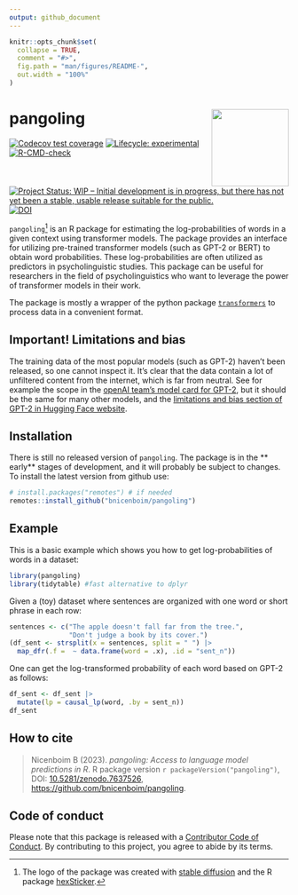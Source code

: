 ```yaml
---
output: github_document
---
```


```r
knitr::opts_chunk$set(
  collapse = TRUE,
  comment = "#>",
  fig.path = "man/figures/README-",
  out.width = "100%"
)
```

# pangoling <a href="http://bruno.nicenboim.me/pangoling/"><img src="man/figures/logo.png" align="right" height="139" /></a>

<!-- badges: start -->
[![Codecov test coverage](https://codecov.io/gh/bnicenboim/pangoling/branch/main/graph/badge.svg)](https://app.codecov.io/gh/bnicenboim/pangoling?branch=main)
[![Lifecycle: experimental](https://img.shields.io/badge/lifecycle-experimental-orange.svg)](https://lifecycle.r-lib.org/articles/stages.html#experimental)
 [![R-CMD-check](https://github.com/bnicenboim/pangoling/actions/workflows/R-CMD-check.yaml/badge.svg)](https://github.com/bnicenboim/pangoling/actions/workflows/R-CMD-check.yaml)
[![Project Status: WIP – Initial development is in progress, but there has not yet been a stable, usable release suitable for the public.](https://www.repostatus.org/badges/latest/wip.svg)](https://www.repostatus.org/#wip)
[![DOI](https://zenodo.org/badge/497831295.svg)](https://zenodo.org/badge/latestdoi/497831295)
<!-- badges: end -->


`pangoling`^[The logo of the package was created with [stable diffusion ](https://huggingface.co/spaces/stabilityai/stable-diffusion) and the R package [hexSticker](https://github.com/GuangchuangYu/hexSticker).] is an R package for estimating the log-probabilities of words in a given context using transformer models. The package provides an interface for utilizing pre-trained transformer models (such as GPT-2 or BERT) to obtain word probabilities.  These log-probabilities are often utilized as predictors in psycholinguistic studies. This package can be useful for researchers in the field of psycholinguistics who want to leverage the power of transformer models in their work.

The package is mostly a wrapper of the python package [`transformers`](https://pypi.org/project/transformers/) to process data in a convenient format. 


## Important! Limitations and bias

The training data of the most popular models (such as GPT-2) haven't been released, so one cannot inspect it. It's clear that the data contain a lot of unfiltered content from the internet, which is far from neutral. See for example the scope in the [openAI team's model card for GPT-2](https://github.com/openai/gpt-2/blob/master/model_card.md#out-of-scope-use-cases), but it should be the same for many other models, and the [limitations and bias section of GPT-2 in Hugging Face website](https://huggingface.co/gpt2).

## Installation

There is still no released version of `pangoling`. The package is in the ** early** stages of development, and it will probably be subject to changes. To install the latest version from github use:

```r
# install.packages("remotes") # if needed
remotes::install_github("bnicenboim/pangoling")
```

## Example

This is a basic example which shows you how to get log-probabilities of words in a dataset:

```r
library(pangoling)
library(tidytable) #fast alternative to dplyr
```

Given a (toy) dataset where sentences are organized with one word or short phrase in each row:

```r
sentences <- c("The apple doesn't fall far from the tree.", 
               "Don't judge a book by its cover.")
(df_sent <- strsplit(x = sentences, split = " ") |> 
  map_dfr(.f =  ~ data.frame(word = .x), .id = "sent_n"))
```

One can get the log-transformed probability of each word based on GPT-2 as follows:

```r
df_sent <- df_sent |>
  mutate(lp = causal_lp(word, .by = sent_n))
df_sent
```


## How to cite

> Nicenboim B (2023). _pangoling: Access to
>  language model predictions in R_. R package
>  version `r packageVersion("pangoling")`,
>  DOI: [10.5281/zenodo.7637526](https://zenodo.org/badge/latestdoi/497831295),
>  <https://github.com/bnicenboim/pangoling>.

## Code of conduct

Please note that this package is released with a [Contributor
Code of Conduct](https://ropensci.org/code-of-conduct/). 
By contributing to this project, you agree to abide by its terms.
